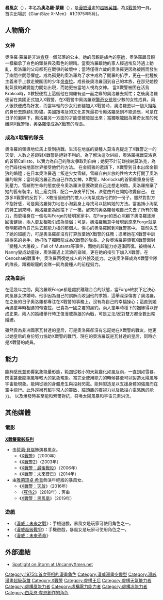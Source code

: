 {{refimprove|time=2017-01-01T15:19:08+00:00}}
{{noteTA
|G1=美国漫画
}}
{{Infobox comics character
|image           =
|caption        = 
|character_name = 暴風女<br>{{lang|en|Storm}}
|real_name      = 奧洛羅·蒙羅<br>（Ororo Munroe）
|species        = [[變種人|變種人]]
|publisher      = [[漫威漫畫|漫威漫畫]]
|debut          = GiantSize X-Men #1(1975年5月)
|creators       = Len Wein(作者)<br>Dave Cockrum(繪師)
|alliances      = [[復仇者_(漫畫)|復仇者聯盟]]<br>[[X戰警|X戰警]]<br>[[驚奇四超人|驚奇四超人]]<br>Morlocks<br>[[女性解放者联盟|女性解放者联盟]]
|partners       = [[黑豹_(漫畫)|黑豹]]<br>Forge
|aliases        = 奧洛羅·帝查拉<br>天氣巫師
|powers         = 
*天氣操縱
*飛行
|}}
'''暴風女'''（{{lang-en|Storm}}），本名為'''奧洛羅·蒙羅'''（{{lang|en|Ororo Munroe}}），是[[漫威漫畫|漫威漫畫]]的[[超級英雄|超級英雄]]，為[[X戰警|X戰警]]的一員。首次出場於《GiantSize X-Men》 #1(1975年5月)。

== 人物簡介 ==
=== 女神 ===
奧洛羅·蒙羅是非洲[[肯亞|肯亞]]一個部落的公主。她的母親是族內的[[巫師|巫師]]，奧洛羅跟母親一樣繼承了白色的頭髮與及藍色的眼晴。當奧洛羅跟她的家人經過埃及時遇上動亂，奧洛羅的父母都死在戰爭的破壞中；當時僅得六歲的奧洛羅更因為被困而發生了幽閉空間恐懼症。成為孤兒的奧洛羅為了求生成為了開羅的扒手，更在一批種族主義者手上救走被圍困的少年[[黑豹_(漫畫)|帝查拉]]。成長後奧洛羅回到自己的本族，在那兒她控制氣侯的異變能力開始出現，而她更被當地人視為女神。
當X戰警被困在活島Krakoa時，X教授便找上這個他在開羅有過一面之緣的奧洛羅去幫忙；之後奧洛羅便留在美國正式加入X戰警。在X戰警中奧洛羅跟[[琴·葛雷|驚奇女孩]]是少數的女性成員，兩人很快便成為好友，而當年輕的少女幻影貓加入X戰警時，奧洛羅更以一個大姐姐的身份去照顧幻影貓。美國跟埃及的文化差異最初令奧洛羅感到不能適應，可是在日子的磨練下，奧洛羅另一方面的才能便被發掘出來；當獨眼龍因為驚奇女孩的死離開X戰警後，奧洛羅便成為X戰警的隊長。

=== 成為X戰警的隊長 ===
奧洛羅的領導地位馬上受到挑戰。生活在地底的變種人莫洛克捉走了X戰警之一的天使，人數之差距對X戰警是絕對不利的。為了解決這次糾紛，奧洛羅挑戰莫洛克的首領Callisto，以實力為自己的隊友爭取到自由；她更不計前嫌接納莫洛克，為他們尋找被地面世界接受他們的方法。
在金鋼狼的邀請下，X戰警到日本出席金鋼狼的婚禮；在日本奧洛羅遇上叛逆少女雪緒，雪緒自由奔放的性格大大打開了奧洛羅的眼界；當時奧洛羅正為自己作為女神，X戰警，Morlocks的首領重重身份感到壓力，雪緒對生命的態度便令奧洛羅決意要改變自己走想走的路。奧洛羅捨棄了她的舊有裝束，梳上龐克頭，配合一身皮革打扮，決意由外在開始改變自己。
在眾多X戰警的反對下，X教授讓他們的敵人小淘氣成為他們的一份子。雖然對對方不抱好感，可是奧洛羅努力地在小淘氣身上尋找可以接納她的方法。當追捕小淘氣的特工到來時，奧洛羅更為她擋下了一槍。醒來的奧洛羅發現自己失去了所有的能力，而更棲身在一個名叫Forge的發明家家中。在Forge的悉心照顧下奧洛羅逐漸回復健康，兩人更互相吸引成為情侶；可是，奧洛羅無意中發現到原來Forge就是發明那把令自己失去超能力槍的那個人。傷心的奧洛羅回到X戰警當中。
雖然失去了她的超能力，可是奧洛羅卻沒有打算放棄她X戰警的任務；憑著她在X戰警中訓練得來的身手，她打敗了獨眼龍成為X戰警的隊長。之後奧洛羅帶領著X戰警面對「變種人大屠殺」、Fall of Mutants等事件，而她的超能力亦逐漸回復。被機械人Nanny變成幼童後，奧洛羅遇上流浪的盜賊，更在她的指引下加入X戰警。在Cenosha的戰事中，奧洛羅回復她成人的外貌及能力。之後奧洛羅成為X戰警金隊的隊長，跟獨眼龍的金隊一同為變種人的前程努力。

=== 成為皇后 ===
在這幾年之間，奧洛羅跟Forge都是處於離離合合的狀態，當Forge終於下定決心向風暴女求婚時，他卻因為自己的誤解而收回他的求婚，這舉深深傷害了奧洛羅，在之後的日子奧洛羅都專注在X戰警的事務上，沒有為自己的幸福操心；這直到她再遇童年時相遇的帝查拉，已貴為一國之君的黑豹。兩人童年時種下的姻緣得以修成正果，兩人的婚禮舉行時正值漫威英雄的內戰，可是立法/反對雙方都全數出席婚禮。

雖然貴為非洲國家瓦甘達的皇后，可是奧洛羅卻沒有忘記她在X戰警的戰友，她更以她皇后的身份努力協助X戰警的戰鬥，現在的奧洛羅既是瓦甘達的皇后，同時亦是X戰警的成員。

== 能力 ==
能夠感應並影響氣象能量形態，範圍從較小的天氣變化如風及雨，一直到如雪暴、閃電甚至龍捲風等較大的氣象現象。當完全使用能力的時候甚至可以製造太陽風等宇宙級現象。能夠從她的身體產生與投射閃電。能夠製造足以支援身體的強風而在空中飛行。此外還擁有超乎常人的靈敏、貓頭鷹的夜視力以及抵擋心電感應的能力。 以及爆發時甚至能和索爾對抗，召喚太陽風暴和宇宙元素洪流。

== 其他媒體 ==
=== 電影 ===
'''[[X戰警電影系列|X戰警電影系列]]'''
*由[[荷莉·貝瑞|荷莉·貝瑞]]飾演暴風女。
**《[[X戰警_(電影)|X戰警]]》（2000年）
**《[[X戰警2|X戰警2]]》（2003年）
**《[[X戰警：最後戰役|X戰警：最後戰役]]》（2006年）
**《[[X戰警：未來昔日|X戰警：未來昔日]]》（2014年）
*由[[雅莉珊卓·希普|雅莉珊卓·希普]]飾演年輕版的暴風女。
**《[[X戰警：天啟|X戰警：天啟]]》（2016年）
**《[[死侍2|死侍2]]》（2018年）：客串
**《[[X戰警：黑鳳凰|X戰警：黑鳳凰]]》（2019年）

=== 遊戲 ===
*《[[漫威：未來之戰|漫威：未來之戰]]》：手機遊戲，暴風女是玩家可使用角色之一。
*《[[漫威超級戰爭|漫威超級戰爭]]》：手機遊戲，暴風女是玩家可使用角色之一。
*《[[漫威：未來革命|漫威：未來革命]]》

== 外部連結 ==
*[https://uncannyxmen.net/characters/storm Spotlight on Storm at UncannyXmen.net] {{Wayback|url=https://uncannyxmen.net/characters/storm |date=20170101232341 }}

{{X戰警}}
{{复仇者}}

{{DEFAULTSORT:Gambit}}
[[Category:1975年首次亮相的漫畫角色|Category:1975年首次亮相的漫畫角色]]
[[Category:漫威漫畫突變型|Category:漫威漫畫突變型]]
[[Category:漫威漫畫超級英雄|Category:漫威漫畫超級英雄]]
[[Category:X戰警|Category:X戰警]]
[[Category:虛構王后|Category:虛構王后]]
[[Category:虛構天氣能力者|Category:虛構天氣能力者]]
[[Category:虛構風能力者|Category:虛構風能力者]]
[[Category:虛構電力能力者|Category:虛構電力能力者]]
[[Category:虛構冰能力者|Category:虛構冰能力者]]
[[Category:由萊恩·韋恩創作的角色|Category:由萊恩·韋恩創作的角色]]